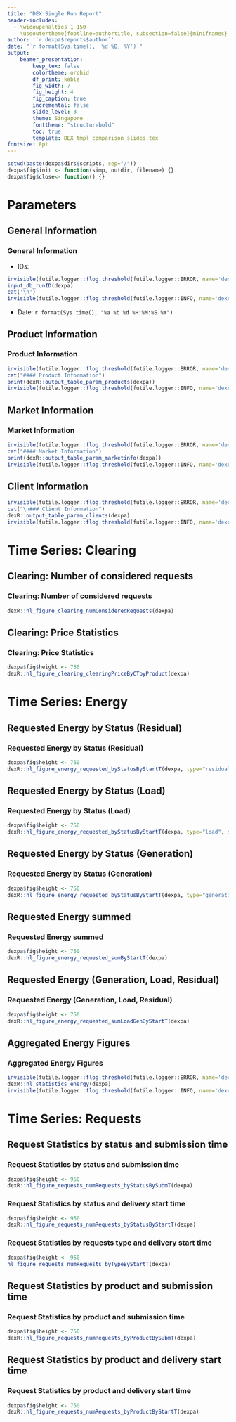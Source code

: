 ```yaml
---
title: "DEX Single Run Report"
header-includes:
  - \widowpenalties 1 150
    \useoutertheme[footline=authortitle, subsection=false]{miniframes}
author: '`r dexpa$reports$author`'
date: "`r format(Sys.time(), '%d %B, %Y')`"
output:
    beamer_presentation:
        keep_tex: false
        colortheme: orchid
        df_print: kable
        fig_width: 7
        fig_height: 4
        fig_caption: true
        incremental: false
        slide_level: 3
        theme: Singapore
        fonttheme: "structurebold"
        toc: true
        template: DEX_tmpl_comparison_slides.tex
fontsize: 8pt
---
```


```r
setwd(paste(dexpa$dirs$scripts, sep="/"))
dexpa$fig$init <- function(simp, outdir, filename) {}
dexpa$fig$close<- function() {}
```
# Parameters
## General Information
### General Information
* IDs:
```r
invisible(futile.logger::flog.threshold(futile.logger::ERROR, name='dexr'))
input_db_runID(dexpa)
cat('\n')
invisible(futile.logger::flog.threshold(futile.logger::INFO, name='dexr'))
```
* Date: `r format(Sys.time(), "%a %b %d %H:%M:%S %Y")`

## Product Information
### Product Information {.allowframebreaks}
```r
invisible(futile.logger::flog.threshold(futile.logger::ERROR, name='dexr'))
cat("#### Product Information") 
print(dexR::output_table_param_products(dexpa))
invisible(futile.logger::flog.threshold(futile.logger::INFO, name='dexr'))
```

## Market Information
### Market Information {.allowframebreaks}
```r
invisible(futile.logger::flog.threshold(futile.logger::ERROR, name='dexr'))
cat("#### Market Information")
print(dexR::output_table_param_marketinfo(dexpa))
invisible(futile.logger::flog.threshold(futile.logger::INFO, name='dexr'))
```

## Client Information
```r
invisible(futile.logger::flog.threshold(futile.logger::ERROR, name='dexr'))
cat("\n### Client Information") 
dexR::output_table_param_clients(dexpa)
invisible(futile.logger::flog.threshold(futile.logger::INFO, name='dexr'))
```

# Time Series: Clearing
## Clearing: Number of considered requests
### Clearing: Number of considered requests
```r
dexR::hl_figure_clearing_numConsideredRequests(dexpa)
```

## Clearing: Price Statistics
### Clearing: Price Statistics
```r
dexpa$fig$height <- 750
dexR::hl_figure_clearing_clearingPriceByCTbyProduct(dexpa)
```

# Time Series: Energy
## Requested Energy by Status (Residual)
### Requested Energy by Status (Residual)
```r
dexpa$fig$height <- 750
dexR::hl_figure_energy_requested_byStatusByStartT(dexpa, type="residual", skiplegend=T)
```

## Requested Energy by Status (Load)
### Requested Energy by Status (Load)
```r
dexpa$fig$height <- 750
dexR::hl_figure_energy_requested_byStatusByStartT(dexpa, type="load", skiplegend=T)
```

## Requested Energy by Status (Generation)
### Requested Energy by Status (Generation)
```r
dexpa$fig$height <- 750
dexR::hl_figure_energy_requested_byStatusByStartT(dexpa, type="generation", skiplegend=T)
```

## Requested Energy summed
### Requested Energy summed
```r
dexpa$fig$height <- 750
dexR::hl_figure_energy_requested_sumByStartT(dexpa)
```

## Requested Energy (Generation, Load, Residual)
### Requested Energy (Generation, Load, Residual)
```r
dexpa$fig$height <- 750
dexR::hl_figure_energy_requested_sumLoadGenByStartT(dexpa)
```

## Aggregated Energy Figures
### Aggregated Energy Figures
```r
invisible(futile.logger::flog.threshold(futile.logger::ERROR, name='dexr'))
dexR::hl_statistics_energy(dexpa)
invisible(futile.logger::flog.threshold(futile.logger::INFO, name='dexr'))
```

# Time Series: Requests
## Request Statistics by status and submission time
### Request Statistics by status and submission time
```r
dexpa$fig$height <- 950
dexR::hl_figure_requests_numRequests_byStatusBySubmT(dexpa)
```

### Request Statistics by status and delivery start time
```r
dexpa$fig$height <- 950
dexR::hl_figure_requests_numRequests_byStatusByStartT(dexpa)
```

### Request Statistics by requests type and delivery start time
```r
dexpa$fig$height <- 950
hl_figure_requests_numRequests_byTypeByStartT(dexpa)
```

## Request Statistics by product and submission time
### Request Statistics by product and submission time
```r
dexpa$fig$height <- 750
dexR::hl_figure_requests_numRequests_byProductBySubmT(dexpa)
```

## Request Statistics by product and delivery start time
### Request Statistics by product and delivery start time
```r
dexpa$fig$height <- 750
dexR::hl_figure_requests_numRequests_byProductByStartT(dexpa)
```
